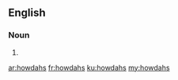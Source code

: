 ==English==

===Noun===
{{head|en|plural}}

# {{plural of|howdah|lang=en|nocat=1}}

[[ar:howdahs]]
[[fr:howdahs]]
[[ku:howdahs]]
[[my:howdahs]]